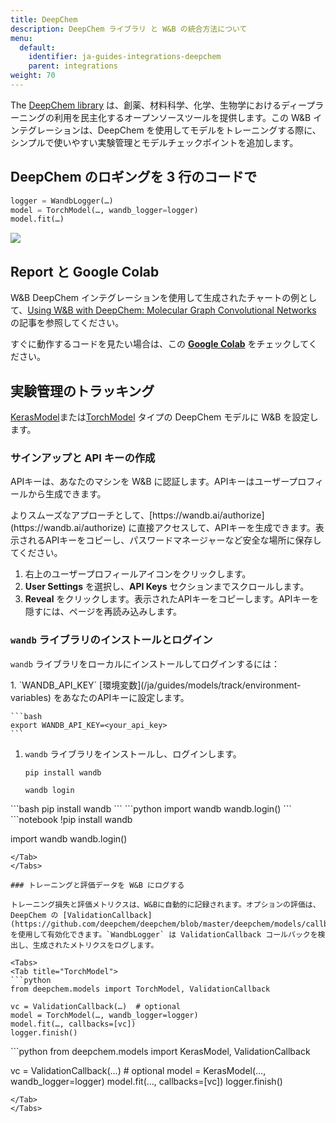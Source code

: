 ---
title: DeepChem
description: DeepChem ライブラリ と W&B の統合方法について
menu:
  default:
    identifier: ja-guides-integrations-deepchem
    parent: integrations
weight: 70
---

The [DeepChem library](https://github.com/deepchem/deepchem) は、創薬、材料科学、化学、生物学におけるディープラーニングの利用を民主化するオープンソースツールを提供します。この W&B インテグレーションは、DeepChem を使用してモデルをトレーニングする際に、シンプルで使いやすい実験管理とモデルチェックポイントを追加します。

## DeepChem のロギングを 3 行のコードで

```python
logger = WandbLogger(…)
model = TorchModel(…, wandb_logger=logger)
model.fit(…)
```

<Frame>
    <img src="/images/integrations/cd.png"  />
</Frame>

## Report と Google Colab

W&B DeepChem インテグレーションを使用して生成されたチャートの例として、[Using W&B with DeepChem: Molecular Graph Convolutional Networks](https://wandb.ai/kshen/deepchem_graphconv/reports/Using-W-B-with-DeepChem-Molecular-Graph-Convolutional-Networks--Vmlldzo4MzU5MDc?galleryTag=) の記事を参照してください。

すぐに動作するコードを見たい場合は、この [**Google Colab**](https://colab.research.google.com/github/wandb/examples/blob/master/colabs/deepchem/W%26B_x_DeepChem.ipynb) をチェックしてください。

## 実験管理のトラッキング

[KerasModel](https://deepchem.readthedocs.io/en/latest/api_reference/models.html#keras-models)または[TorchModel](https://deepchem.readthedocs.io/en/latest/api_reference/models.html#pytorch-models) タイプの DeepChem モデルに W&B を設定します。

### サインアップと API キーの作成

APIキーは、あなたのマシンを W&B に認証します。APIキーはユーザープロフィールから生成できます。

<Note>
よりスムーズなアプローチとして、[https://wandb.ai/authorize](https://wandb.ai/authorize) に直接アクセスして、APIキーを生成できます。表示されるAPIキーをコピーし、パスワードマネージャーなど安全な場所に保存してください。
</Note>

1. 右上のユーザープロフィールアイコンをクリックします。
1. **User Settings** を選択し、**API Keys** セクションまでスクロールします。
1. **Reveal** をクリックします。表示されたAPIキーをコピーします。APIキーを隠すには、ページを再読み込みします。

### `wandb` ライブラリのインストールとログイン

`wandb` ライブラリをローカルにインストールしてログインするには：

<Tabs>
<Tab title="Command Line">
1. `WANDB_API_KEY` [環境変数](/ja/guides/models/track/environment-variables) をあなたのAPIキーに設定します。

    ```bash
    export WANDB_API_KEY=<your_api_key>
    ```

1. `wandb` ライブラリをインストールし、ログインします。

    ```shell
    pip install wandb

    wandb login
    ```
</Tab>
<Tab title="Python">
```bash
pip install wandb
```
```python
import wandb
wandb.login()
```
</Tab>
<Tab title="Python notebook">
```notebook
!pip install wandb

import wandb
wandb.login()
```
</Tab>
</Tabs>

### トレーニングと評価データを W&B にログする

トレーニング損失と評価メトリクスは、W&Bに自動的に記録されます。オプションの評価は、DeepChem の [ValidationCallback](https://github.com/deepchem/deepchem/blob/master/deepchem/models/callbacks.py) を使用して有効化できます。`WandbLogger` は ValidationCallback コールバックを検出し、生成されたメトリクスをログします。

<Tabs>
<Tab title="TorchModel">
```python
from deepchem.models import TorchModel, ValidationCallback

vc = ValidationCallback(…)  # optional
model = TorchModel(…, wandb_logger=logger)
model.fit(…, callbacks=[vc])
logger.finish()
```
</Tab>
<Tab title="KerasModel">
```python
from deepchem.models import KerasModel, ValidationCallback

vc = ValidationCallback(…)  # optional
model = KerasModel(…, wandb_logger=logger)
model.fit(…, callbacks=[vc])
logger.finish()
```
</Tab>
</Tabs>